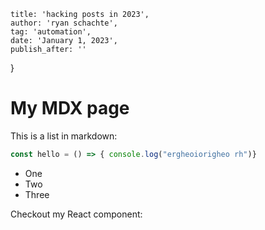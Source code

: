 
    title: 'hacking posts in 2023',
    author: 'ryan schachte',
    tag: 'automation',
    date: 'January 1, 2023',
    publish_after: ''
}

# My MDX page

This is a list in markdown:

```js
const hello = () => { console.log("ergheoiorigheo rh")}
```

- One
- Two
- Three

Checkout my React component:

